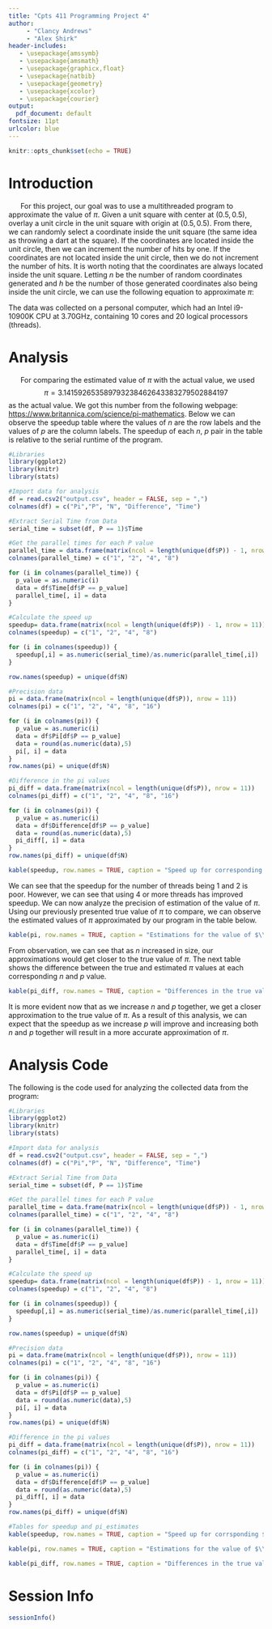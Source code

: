 ---
title: "Cpts 411 Programming Project 4"
author: 
     - "Clancy Andrews"
     - "Alex Shirk"
header-includes:
   - \usepackage{amssymb}
   - \usepackage{amsmath}
   - \usepackage{graphicx,float}
   - \usepackage{natbib}
   - \usepackage{geometry}
   - \usepackage{xcolor}
   - \usepackage{courier}
output:
  pdf_document: default
fontsize: 11pt
urlcolor: blue
---

```{r setup, include=FALSE}
knitr::opts_chunk$set(echo = TRUE)
```

\break

# Introduction

|       For this project, our goal was to use a multithreaded program to approximate the value of $\pi$. Given a unit square with center at $(0.5,0.5)$, overlay a unit circle in the unit square with origin at $(0.5,0.5)$. From there, we can randomly select a coordinate inside the unit square (the same idea as throwing a dart at the square). If the coordinates are located inside the unit circle, then we can increment the number of hits by one. If the coordinates are not located inside the unit circle, then we do not increment the number of hits. It is worth noting that the coordinates are always located inside the unit square. Letting $n$ be the number of random coordinates generated and $h$ be the number of those generated coordinates also being inside the unit circle, we can use the following equation to approximate $\pi$:
\begin{align}
\pi = \frac{4h}{n}
\end{align}
The data was collected on a personal computer, which had an Intel i9-10900K CPU at 3.70GHz, containing 10 cores and 20 logical processors (threads).

\bigbreak

# Analysis

|       For comparing the estimated value of $\pi$ with the actual value, we used $$\pi = 3.141592653589793238462643383279502884197$$ as the actual value. We got this number from the following webpage: [https://www.britannica.com/science/pi-mathematics](https://www.britannica.com/science/pi-mathematics). Below we can observe the speedup table where the values of $n$ are the row labels and the values of $p$ are the column labels. The speedup of each $n$, $p$ pair in the table is relative to the serial runtime of the program.

```{r echo=FALSE, message=FALSE, warning=FALSE}
#Libraries
library(ggplot2)
library(knitr)
library(stats)

#Import data for analysis
df = read.csv2("output.csv", header = FALSE, sep = ",")
colnames(df) = c("Pi","P", "N", "Difference", "Time")

#Extract Serial Time from Data
serial_time = subset(df, P == 1)$Time

#Get the parallel times for each P value
parallel_time = data.frame(matrix(ncol = length(unique(df$P)) - 1, nrow = 11))
colnames(parallel_time) = c("1", "2", "4", "8")

for (i in colnames(parallel_time)) {
  p_value = as.numeric(i)
  data = df$Time[df$P == p_value]
  parallel_time[, i] = data
}

#Calculate the speed up
speedup= data.frame(matrix(ncol = length(unique(df$P)) - 1, nrow = 11))
colnames(speedup) = c("1", "2", "4", "8")

for (i in colnames(speedup)) {
  speedup[,i] = as.numeric(serial_time)/as.numeric(parallel_time[,i])
}

row.names(speedup) = unique(df$N)

#Precision data
pi = data.frame(matrix(ncol = length(unique(df$P)), nrow = 11))
colnames(pi) = c("1", "2", "4", "8", "16")

for (i in colnames(pi)) {
  p_value = as.numeric(i)
  data = df$Pi[df$P == p_value]
  data = round(as.numeric(data),5)
  pi[, i] = data
}
row.names(pi) = unique(df$N)

#Difference in the pi values
pi_diff = data.frame(matrix(ncol = length(unique(df$P)), nrow = 11))
colnames(pi_diff) = c("1", "2", "4", "8", "16")

for (i in colnames(pi)) {
  p_value = as.numeric(i)
  data = df$Difference[df$P == p_value]
  data = round(as.numeric(data),5)
  pi_diff[, i] = data
}
row.names(pi_diff) = unique(df$N)
```



```{r echo=FALSE, message=FALSE, warning=FALSE}
kable(speedup, row.names = TRUE, caption = "Speed up for corresponding $n$ (rows) and $p$ (columns) values.")
```

We can see that the speedup for the number of threads being 1 and 2 is poor. However, we can see that using 4 or more threads has improved speedup. We can now analyze the precision of estimation of the value of $\pi$. Using our previously presented true value of $\pi$ to compare, we can observe the estimated values of $\pi$ approximated by our program in the table below.

```{r echo=FALSE, message=FALSE, warning=FALSE}
kable(pi, row.names = TRUE, caption = "Estimations for the value of $\\pi$ for corresponding $n$ (rows) and $p$ (columns) values.")
```
From observation, we can see that as $n$ increased in size, our approximations would get closer to the true value of $\pi$. The next table shows the difference between the true and estimated $\pi$ values at each corresponding $n$ and $p$ value.

```{r echo=FALSE, message=FALSE, warning=FALSE}
kable(pi_diff, row.names = TRUE, caption = "Differences in the true value versus the estimated value of $\\pi$ for corresponding $n$ (rows) and $p$ (columns) values.")
```
It is more evident now that as we increase $n$ and $p$ together, we get a closer approximation to the true value of $\pi$. As a result of this analysis, we can expect that the speedup as we increase $p$ will improve and increasing both $n$ and $p$ together will result in a more accurate approximation of $\pi$.

\break
# Analysis Code

The following is the code used for analyzing the collected data from the program:

```{r eval=FALSE, message=FALSE, warning=FALSE, include=TRUE}
#Libraries
library(ggplot2)
library(knitr)
library(stats)

#Import data for analysis
df = read.csv2("output.csv", header = FALSE, sep = ",")
colnames(df) = c("Pi","P", "N", "Difference", "Time")

#Extract Serial Time from Data
serial_time = subset(df, P == 1)$Time

#Get the parallel times for each P value
parallel_time = data.frame(matrix(ncol = length(unique(df$P)) - 1, nrow = 11))
colnames(parallel_time) = c("1", "2", "4", "8")

for (i in colnames(parallel_time)) {
  p_value = as.numeric(i)
  data = df$Time[df$P == p_value]
  parallel_time[, i] = data
}

#Calculate the speed up
speedup= data.frame(matrix(ncol = length(unique(df$P)) - 1, nrow = 11))
colnames(speedup) = c("1", "2", "4", "8")

for (i in colnames(speedup)) {
  speedup[,i] = as.numeric(serial_time)/as.numeric(parallel_time[,i])
}

row.names(speedup) = unique(df$N)

#Precision data
pi = data.frame(matrix(ncol = length(unique(df$P)), nrow = 11))
colnames(pi) = c("1", "2", "4", "8", "16")

for (i in colnames(pi)) {
  p_value = as.numeric(i)
  data = df$Pi[df$P == p_value]
  data = round(as.numeric(data),5)
  pi[, i] = data
}
row.names(pi) = unique(df$N)

#Difference in the pi values
pi_diff = data.frame(matrix(ncol = length(unique(df$P)), nrow = 11))
colnames(pi_diff) = c("1", "2", "4", "8", "16")

for (i in colnames(pi)) {
  p_value = as.numeric(i)
  data = df$Difference[df$P == p_value]
  data = round(as.numeric(data),5)
  pi_diff[, i] = data
}
row.names(pi_diff) = unique(df$N)

#Tables for speedup and pi_estimates
kable(speedup, row.names = TRUE, caption = "Speed up for corrsponding $n$ (rows) and $p$ (columns) values.")

kable(pi, row.names = TRUE, caption = "Estimations for the value of $\\pi$ for corrsponding $n$ (rows) and $p$ (columns) values.")

kable(pi_diff, row.names = TRUE, caption = "Differences in the true value versus the estimated value of $\\pi$ for corrsponding $n$ (rows) and $p$ (columns) values.")
```


\break
# Session Info
```{r}
sessionInfo()
```

